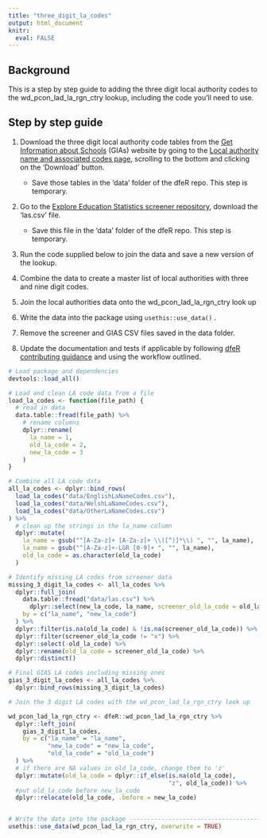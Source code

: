 ```yaml
---
title: "three_digit_la_codes"
output: html_document
knitr: 
  eval: FALSE
---
```


## Background

This is a step by step guide to adding the three digit local authority codes to the wd_pcon_lad_la_rgn_ctry lookup, including the code you'll need to use.

## Step by step guide


1.  Download the three digit local authority code tables from the [Get Information about Schools](https://get-information-schools.service.gov.uk/) (GIAs) website by going to the [Local authority name and associated codes page](https://get-information-schools.service.gov.uk/Guidance/LaNameCodes), scrolling to the bottom and clicking on the 'Download' button.

    -   Save those tables in the 'data' folder of the dfeR repo. This step is temporary.

2.  Go to the [Explore Education Statistics screener repository](https://github.com/dfe-analytical-services/dfe-published-data-qa/blob/main/data/las.csv), download the 'las.csv' file.

    -  Save this file in the 'data' folder of the dfeR repo. This step is temporary.

3.  Run the code supplied below to join the data and save a new version of the lookup.

4.  Combine the data to create a master list of local authorities with three and nine digit codes.

5.  Join the local authorities data onto the wd_pcon_lad_la_rgn_ctry look up

6.  Write the data into the package using `usethis::use_data()` .

7.  Remove the screener and GIAS CSV files saved in the data folder.

8.  Update the documentation and tests if applicable by following [dfeR contributing guidance](https://dfe-analytical-services.github.io/dfeR/CONTRIBUTING.html) and using the workflow outlined.

```r
# Load package and dependencies
devtools::load_all()

# Load and clean LA code data from a file
load_la_codes <- function(file_path) {
  # read in data
  data.table::fread(file_path) %>%
    # rename columns
    dplyr::rename(
      la_name = 1,
      old_la_code = 2,
      new_la_code = 3
    )
}

# Combine all LA code data
all_la_codes <- dplyr::bind_rows(
  load_la_codes("data/EnglishLaNameCodes.csv"),
  load_la_codes("data/WelshLaNameCodes.csv"),
  load_la_codes("data/OtherLaNameCodes.csv")
) %>%
  # clean up the strings in the la_name column
  dplyr::mutate(
    la_name = gsub("^[A-Za-z]+ [A-Za-z]+ \\([^)]*\\) ", "", la_name),
    la_name = gsub("^[A-Za-z]+-LGR [0-9]+ ", "", la_name),
    old_la_code = as.character(old_la_code)
  )

# Identify missing LA codes from screener data
missing_3_digit_la_codes <- all_la_codes %>%
  dplyr::full_join(
    data.table::fread("data/las.csv") %>%
      dplyr::select(new_la_code, la_name, screener_old_la_code = old_la_code),
    by = c("la_name", "new_la_code")
  ) %>%
  dplyr::filter(is.na(old_la_code) & !is.na(screener_old_la_code)) %>%
  dplyr::filter(screener_old_la_code != "x") %>%
  dplyr::select(-old_la_code) %>%
  dplyr::rename(old_la_code = screener_old_la_code) %>%
  dplyr::distinct()

# Final GIAS LA codes including missing ones
gias_3_digit_la_codes <- all_la_codes %>%
  dplyr::bind_rows(missing_3_digit_la_codes)

# Join the 3 digit LA codes with the wd_pcon_lad_la_rgn_ctry look up

wd_pcon_lad_la_rgn_ctry <- dfeR::wd_pcon_lad_la_rgn_ctry %>%
  dplyr::left_join(
    gias_3_digit_la_codes,
    by = c("la_name" = "la_name",
           "new_la_code" = "new_la_code",
           "old_la_code" = "old_la_code")
  ) %>%
  # if there are NA values in old_la_code, change them to 'z'
  dplyr::mutate(old_la_code = dplyr::if_else(is.na(old_la_code),
                                             "z", old_la_code)) %>%
  #put old_la_code before new_la_code
  dplyr::relocate(old_la_code, .before = new_la_code)


# Write the data into the package ---------------------------------------------
usethis::use_data(wd_pcon_lad_la_rgn_ctry, overwrite = TRUE)
```
